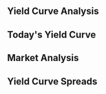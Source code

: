 ## Yield Curve Analysis


## Today's Yield Curve

<CombinedComponent />

## Market Analysis

<BigQueryData endpoint="/api/intelligence" />

## Yield Curve Spreads

<ThreeTenChart />

<TuTSpread />


